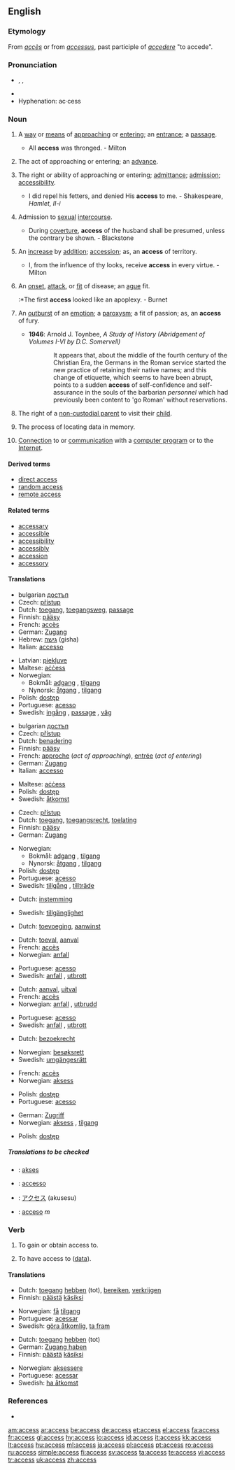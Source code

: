 ==English==

{{rank|ordinary|forms|complete|949|access|ways|grave|serious}}

===Etymology===
From {{F.}} ''[[accès]]'' or from {{L.}} ''[[accessus]]'', past participle of ''[[accedere]]'' "to accede".

===Pronunciation===
*{{AHD|ăkʹsĕs}}, {{IPA|/ˈæk.sɛs/}}, {{SAMPA|/"{ksEs/}}
*{{audio|en-us-access.ogg|Audio (US)}}
*Hyphenation: ac&middot;cess

===Noun===
{{en-noun|es|-}}

# {{uncountable}} A [[way]] or [[means]] of [[approach]]ing or [[enter]]ing; an [[entrance]]; a [[passage]].
#* All '''access''' was thronged. - Milton
# {{uncountable}} The act of approaching or entering; an [[advance]].
# {{uncountable}} The right or ability of approaching or entering; [[admittance]]; [[admission]]; [[accessibility]].
#* I did repel his fetters, and denied His '''access''' to me. - Shakespeare, ''Hamlet, II-i''
# {{uncountable}} Admission to [[sexual]] [[intercourse]].
#* During [[coverture]], '''access''' of the husband shall be presumed, unless the contrary be shown. - Blackstone
# {{countable}} An [[increase]] by [[addition]]; [[accession]]; as, an '''access''' of territory.
#* I, from the influence of thy looks, receive '''access''' in every virtue. - Milton
# {{countable}} An [[onset]], [[attack]], or [[fit]] of disease; an [[ague]] fit.
#:*The first '''access''' looked like an apoplexy. - Burnet
# {{countable}} An [[outburst]] of an [[emotion]]; a [[paroxysm]]; a fit of passion; as, an '''access''' of fury.
#* '''1946''': Arnold J. Toynbee, ''A Study of History (Abridgement of Volumes I-VI by D.C. Somervell)''
#:: It appears that, about the middle of the fourth century of the Christian Era, the Germans in the Roman service started the new practice of retaining their native names; and this change of etiquette, which seems to have been abrupt, points to a sudden <b>access</b> of self-confidence and self-assurance in the souls of the barbarian ''personnel'' which had previously been content to 'go Roman' without reservations.
# {{uncountable}} {{law}} The right of a [[non-custodial parent]] to visit their [[child]].
# {{uncountable}} {{computing}} The process of locating data in memory.
# {{uncountable}} {{internet}} [[connection|Connection]] to or [[communication]] with a [[computer program]] or to the [[Internet]].

====Derived terms====
*[[direct access]]
*[[random access]]
*[[remote access]]

====Related terms====
* [[accessary]]
* [[accessible]]
* [[accessibility]]
* [[accessibly]]
* [[accession]]
* [[accessory]]

====Translations====
{{trans-top|a way or means of approaching}}
*bulgarian [[достъп]] {{m}}
*Czech: [[přístup]] {{m}}
*Dutch: [[toegang]], [[toegangsweg]], [[passage]]
*Finnish: [[pääsy]]
*French: [[accès]] {{m}}
*German: [[Zugang]] {{m}}
*Hebrew: [[גישה]] (gisha)
*Italian: [[accesso]] {{m}}
{{trans-mid}}
*Latvian: [[piekļuve]]
*Maltese: [[aċċess]]
*Norwegian:
**Bokmål: [[adgang]] {{m}}, [[tilgang]] {{m}}
**Nynorsk: [[åtgang]] {{m}}, [[tilgang]] {{m}}
*Polish: [[dostęp]] {{m}}
*Portuguese: [[acesso]] {{m}}
*Swedish: [[ingång]] {{c}}, [[passage]] {{c}}, [[väg]] {{c}}
{{trans-bottom}}

{{trans-top|the act of approaching or entering}}
*bulgarian [[достъп]] {{m}}
*Czech: [[přístup]] {{m}}
*Dutch: [[benadering]]
*Finnish: [[pääsy]]
*French: [[approche]] {{f}} (''act of approaching''), [[entrée#French|entrée]] {{f}} (''act of entering'')
*German: [[Zugang]] {{m}}
*Italian: [[accesso]] {{m}}
{{trans-mid}}
*Maltese: [[aċċess]]
*Polish: [[dostęp]] {{m}}
*Swedish: [[åtkomst]] {{c}}
{{trans-bottom}}

{{trans-top|the right or ability of approaching or entering}}
*Czech: [[přístup]] {{m}}
*Dutch: [[toegang]], [[toegangsrecht]], [[toelating]]
*Finnish: [[pääsy]]
*German: [[Zugang]] {{m}}
{{trans-mid}}
*Norwegian:
**Bokmål: [[adgang]] {{m}}, [[tilgang]] {{m}}
**Nynorsk: [[åtgang]] {{m}}, [[tilgang]] {{m}}
*Polish: [[dostęp]] {{m}}
*Portuguese: [[acesso]] {{m}}
*Swedish: [[tillgång]] {{c}}, [[tillträde]] {{c}}
{{trans-bottom}}

{{trans-top|admission to sexual intercourse}}
*Dutch: [[instemming]]
{{trans-mid}}
*Swedish: [[tillgänglighet]] {{c}}
{{trans-bottom}}

{{trans-top|an increase by addition}}
*Dutch: [[toevoeging]], [[aanwinst]]
{{trans-mid}}
{{trans-bottom}}

{{trans-top|an onset, attack or fit of disease}}
*Dutch: [[toeval]], [[aanval]]
*French: [[accès]] {{m}}
*Norwegian: [[anfall]] {{n}}
{{trans-mid}}
*Portuguese: [[acesso]] {{m}}
*Swedish: [[anfall]] {{n}}, [[utbrott]] {{n}}
{{trans-bottom}}

{{trans-top|an outburst of an emotion}}
*Dutch: [[aanval]], [[uitval]]
*French: [[accès]] {{m}}
*Norwegian: [[anfall]] {{n}}, [[utbrudd]] {{n}}
{{trans-mid}}
*Portuguese: [[acesso]] {{m}}
*Swedish: [[anfall]] {{n}}, [[utbrott]] {{n}}
{{trans-bottom}}

{{trans-top|the right to visit one's child}}
*Dutch: [[bezoekrecht]] {{n}}
{{trans-mid}}
*Norwegian: [[besøksrett]] {{m}}
*Swedish: [[umgängesrätt]] {{c}}
{{trans-bottom}}

{{trans-top|in computing: the process of locating data in memory}}
*French: [[accès]] {{m}}
*Norwegian: [[aksess]] {{m}}
{{trans-mid}}
*Polish: [[dostęp]] {{m}}
*Portuguese: [[acesso]] {{m}}
{{trans-bottom}}

{{trans-top|communication with a computer program or the Internet}}
*German: [[Zugriff]] {{m}}
*Norwegian: [[aksess]] {{m}}, [[tilgang]] {{m}}
{{trans-mid}}
*Polish: [[dostęp]] {{m}}
{{trans-bottom}}

=====Translations to be checked=====
{{checktrans}}
*{{ttbc|Indonesian}}: [[akses]]
*{{ttbc|Interlingua}}: [[accesso]]
*{{ttbc|Japanese}}: [[アクセス]] (akusesu)
*{{ttbc|Spanish}}: [[acceso]] ''m''

===Verb===
{{en-verb|access|es}}

# {{transitive}} To gain or obtain access to.
# {{transitive}} {{computing}} To have access to ([[data]]).

====Translations====
{{trans-top|to gain or obtain access to}}
*Dutch: [[toegang]] [[hebben]] (tot), [[bereiken]], [[verkrijgen]]
*Finnish: [[päästä]] [[käsiksi]]
{{trans-mid}}
*Norwegian: [[få]] [[tilgang]]
*Portuguese: [[acessar]]
*Swedish: [[göra åtkomlig]], [[ta fram]]
{{trans-bottom}}

{{trans-top|computing: to have access to (data)}}
*Dutch: [[toegang]] [[hebben]] (tot)
*German: [[Zugang haben]]
*Finnish: [[päästä]] [[käsiksi]]
{{trans-mid}}
*Norwegian: [[aksessere]]
*Portuguese: [[acessar]]
*Swedish: [[ha åtkomst]]
{{trans-bottom}}

===References===
*{{R:1913}}

[[am:access]]
[[ar:access]]
[[be:access]]
[[de:access]]
[[et:access]]
[[el:access]]
[[fa:access]]
[[fr:access]]
[[gl:access]]
[[hy:access]]
[[io:access]]
[[id:access]]
[[it:access]]
[[kk:access]]
[[lt:access]]
[[hu:access]]
[[ml:access]]
[[ja:access]]
[[pl:access]]
[[pt:access]]
[[ro:access]]
[[ru:access]]
[[simple:access]]
[[fi:access]]
[[sv:access]]
[[ta:access]]
[[te:access]]
[[vi:access]]
[[tr:access]]
[[uk:access]]
[[zh:access]]